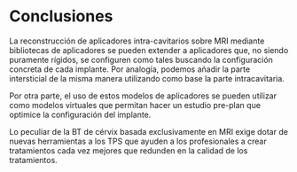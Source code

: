 # Conclusiones

La reconstrucción de aplicadores intra-cavitarios sobre MRI mediante bibliotecas de aplicadores se pueden extender a aplicadores que, no siendo puramente rígidos, se configuren como tales buscando la configuración concreta de cada implante. Por analogía, podemos añadir la parte intersticial de la misma manera utilizando como base la parte intracavitaria.

Por otra parte, el uso de estos modelos de aplicadores se pueden utilizar como modelos virtuales que permitan hacer un estudio pre-plan que optimice la configuración del implante.

Lo peculiar de la BT de cérvix basada exclusivamente en MRI exige dotar de nuevas herramientas a los TPS que ayuden a los profesionales a crear tratamientos cada vez mejores que redunden en la calidad de los tratamientos.
